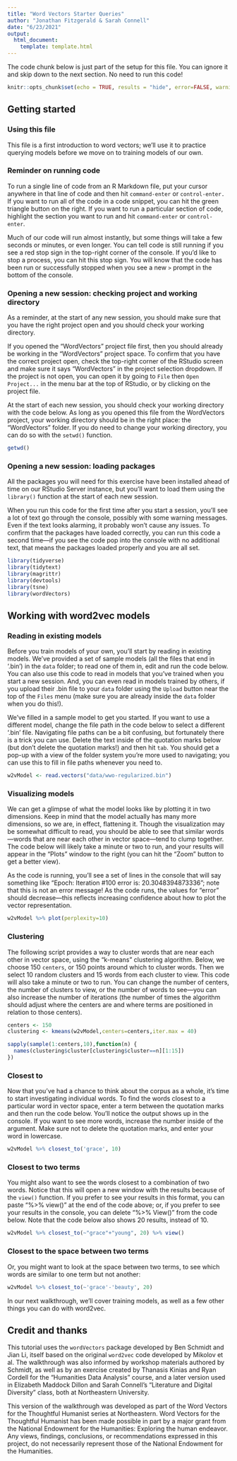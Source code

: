```yaml
---
title: "Word Vectors Starter Queries"
author: "Jonathan Fitzgerald & Sarah Connell"
date: "6/23/2021"
output:
  html_document:
    template: template.html
---
```


The code chunk below is just part of the setup for this file. You can ignore it and skip down to the next section. No need to run this code! 

```r
knitr::opts_chunk$set(echo = TRUE, results = "hide", error=FALSE, warning=FALSE, message=FALSE)
```

## Getting started 

### Using this file

This file is a first introduction to word vectors; we'll use it to practice querying models before we move on to training models of our own.   

### Reminder on running code

To run a single line of code from an R Markdown file, put your cursor anywhere in that line of code and then hit `command-enter` or `control-enter.` If you want to run all of the code in a code snippet, you can hit the green triangle button on the right. If you want to run a particular section of code, highlight the section you want to run and hit `command-enter` or `control-enter`. 

Much of our code will run almost instantly, but some things will take a few seconds or minutes, or even longer. You can tell code is still running if you see a red stop sign in the top-right corner of the console. If you'd like to stop a process, you can hit this stop sign. You will know that the code has been run or successfully stopped when you see a new `>` prompt in the bottom of the console. 

### Opening a new session: checking project and working directory

As a reminder, at the start of any new session, you should make sure that you have the right project open and you should check your working directory. 

If you opened the "WordVectors" project file first, then you should already be working in the "WordVectors" project space. To confirm that you have the correct project open, check the top-right corner of the RStudio screen and make sure it says "WordVectors" in the project selection dropdown. If the project is not open, you can open it by going to `File` then `Open Project...` in the menu bar at the top of RStudio, or by clicking on the project file. 

At the start of each new session, you should check your working directory with the code below. As long as you opened this file from the WordVectors project, your working directory should be in the right place: the "WordVectors" folder. If you do need to change your working directory, you can do so with the `setwd()` function.

```r

getwd()

```

### Opening a new session: loading packages

All the packages you will need for this exercise have been installed ahead of time on our RStudio Server instance, but you'll want to load them using the `library()` function at the start of each new session. 

When you run this code for the first time after you start a session, you’ll see a lot of text go through the console, possibly with some warning messages. Even if the text looks alarming, it probably won’t cause any issues. To confirm that the packages have loaded correctly, you can run this code a second time—if you see the code pop into the console with no additional text, that means the packages loaded properly and you are all set. 

```r

library(tidyverse)
library(tidytext)
library(magrittr)
library(devtools)
library(tsne)
library(wordVectors)

```

## Working with word2vec models

### Reading in existing models

Before you train models of your own, you'll start by reading in existing models. We've provided a set of sample models (all the files that end in '.bin') in the `data` folder; to read one of them in, edit and run the code below. You can also use this code to read in models that you've trained when you start a new session. And, you can even read in models trained by others, if you upload their .bin file to your `data` folder using the `Upload` button near the top of the `Files` menu (make sure you are already inside the `data` folder when you do this!). 

We've filled in a sample model to get you started. If you want to use a different model, change the file path in the code below to select a different '.bin' file. Navigating file paths can be a bit confusing, but fortunately there is a trick you can use. Delete the text inside of the quotation marks below (but don't delete the quotation marks!) and then hit `tab`. You should get a pop-up with a view of the folder system you're more used to navigating; you can use this to fill in file paths whenever you need to.

```r

w2vModel <- read.vectors("data/wwo-regularized.bin")

```

### Visualizing models 

We can get a glimpse of what the model looks like by plotting it in two dimensions. Keep in mind that the model actually has many more dimensions, so we are, in effect, flattening it. Though the visualization may be somewhat difficult to read, you should be able to see that similar words—words that are near each other in vector space—tend to clump together. The code below will likely take a minute or two to run, and your results will appear in the "Plots" window to the right (you can hit the "Zoom" button to get a better view).

As the code is running, you'll see a set of lines in the console that will say something like "Epoch: Iteration #100 error is: 20.3048394873336"; note that this is not an error message! As the code runs, the values for "error" should decrease—this reflects increasing confidence about how to plot the vector representation. 

```r

w2vModel %>% plot(perplexity=10)

```

### Clustering

The following script provides a way to cluster words that are near each other in vector space, using the "k-means" clustering algorithm. Below, we choose 150 `centers`, or 150 points around which to cluster words. Then we select 10 random clusters and 15 words from each cluster to view. This code will also take a minute or two to run. You can change the number of centers, the number of clusters to view, or the number of words to see—you can also increase the number of iterations (the number of times the algorithm should adjust where the centers are and where terms are positioned in relation to those centers).

```r

centers <- 150
clustering <- kmeans(w2vModel,centers=centers,iter.max = 40)

sapply(sample(1:centers,10),function(n) {
  names(clustering$cluster[clustering$cluster==n][1:15])
})

```

### Closest to

Now that you've had a chance to think about the corpus as a whole, it's time to start investigating individual words. To find the words closest to a particular word in vector space, enter a term between the quotation marks and then run the code below. You'll notice the output shows up in the console. If you want to see more words, increase the number inside of the argument. Make sure not to delete the quotation marks, and enter your word in lowercase. 


```r

w2vModel %>% closest_to('grace', 10) 

```

### Closest to two terms

You might also want to see the words closest to a combination of two words. Notice that this will open a new window with the results because of the `view()` function. If you prefer to see your results in this format, you can paste "%>% view()" at the end of the code above; or, if you prefer to see your results in the console, you can delete "%>% View()" from the code below. Note that the code below also shows 20 results, instead of 10.

```r

w2vModel %>% closest_to(~"grace"+"young", 20) %>% view()

```


### Closest to the space between two terms

Or, you might want to look at the space between two terms, to see which words are similar to one term but not another: 

```r

w2vModel %>% closest_to(~'grace'-'beauty', 20) 

```

In our next walkthrough, we'll cover training models, as well as a few other things you can do with word2vec.

## Credit and thanks

This tutorial uses the `wordVectors` package developed by Ben Schmidt and Jian Li, itself based on the original `word2vec` code developed by Mikolov et al. The walkthrough was also informed by workshop materials authored by Schmidt, as well as by an exercise created by Thanasis Kinias and Ryan Cordell for the "Humanities Data Analysis" course, and a later version used in Elizabeth Maddock Dillon and Sarah Connell's "Literature and Digital Diversity" class, both at Northeastern University.

This version of the walkthrough was developed as part of the Word Vectors for the Thoughtful Humanist series at Northeastern. Word Vectors for the Thoughtful Humanist has been made possible in part by a major grant from the National Endowment for the Humanities: Exploring the human endeavor. Any views, findings, conclusions, or recommendations expressed in this project, do not necessarily represent those of the National Endowment for the Humanities.

